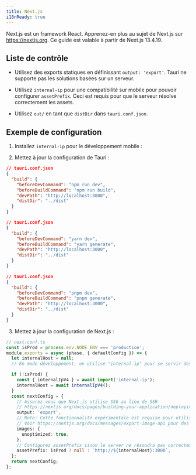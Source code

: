 ```yaml
---
title: Next.js
i18nReady: true
---
```



Next.js est un framework React. Apprenez-en plus au sujet de Next.js sur https://nextjs.org. Ce guide est valable à partir de Next.js 13.4.19.

## Liste de contrôle

- Utilisez des exports statiques en définissant `output: 'export'`. Tauri ne supporte pas les solutions basées sur un serveur.

- Utilisez `internal-ip` pour une compatibilité sur mobile pour pouvoir configurer `assetPrefix`. Ceci est requis pour que le serveur résolve correctement les assets.
- Utilisez `out/` en tant que `distDir` dans `tauri.conf.json`.

## Exemple de configuration

1. Installez `internal-ip` pour le développement mobile :

<CommandTabs
  npm="npm install --save-dev internal-ip"
  yarn="yarn add -D internal-ip"
  pnpm="pnpm add -D internal-ip"
/>

2. Mettez à jour la configuration de Tauri :

<Tabs>
	<TabItem label="npm">

```json
// tauri.conf.json
{
  "build": {
    "beforeDevCommand": "npm run dev",
    "beforeBuildCommand": "npm run build",
    "devPath": "http://localhost:3000",
    "distDir": "../dist"
  }
}
```

</TabItem>
<TabItem label="yarn">

```json
// tauri.conf.json
{
  "build": {
    "beforeDevCommand": "yarn dev",
    "beforeBuildCommand": "yarn generate",
    "devPath": "http://localhost:3000",
    "distDir": "../dist"
  }
}
```

</TabItem>
<TabItem label="pnpm">

```json
// tauri.conf.json
{
  "build": {
    "beforeDevCommand": "pnpm dev",
    "beforeBuildCommand": "pnpm generate",
    "devPath": "http://localhost:3000",
    "distDir": "../dist"
  }
}
```

</TabItem>
</Tabs>

3. Mettez à jour la configuration de Next.js :

```ts
// next.conf.ts
const isProd = process.env.NODE_ENV === 'production';
module.exports = async (phase, { defaultConfig }) => {
  let internalHost = null;
  // En mode développement, on utilise "internal-ip" pour se servir des assets.

  if (!isProd) {
    const { internalIpV4 } = await import('internal-ip');
    internalHost = await internalIpV4();
  }
  const nextConfig = {
    // Assurez-vous que Next.js utilise SSG au lieu de SSR
    // https://nextjs.org/docs/pages/building-your-application/deploying/static-exports
    output: 'export',
    // Note: Cette fonctionnalité expérimentale est requise pour utiliser NextJS Image en mode SSG.
    // Voir https://nextjs.org/docs/messages/export-image-api pour des solutions différentes.
    images: {
      unoptimized: true,
    },
    // Configurez assetPrefix sinon le server ne résoudra pas correctement vos assets.
    assetPrefix: isProd ? null : `http://${internalHost}:3000`,
  };
  return nextConfig;
};
```
